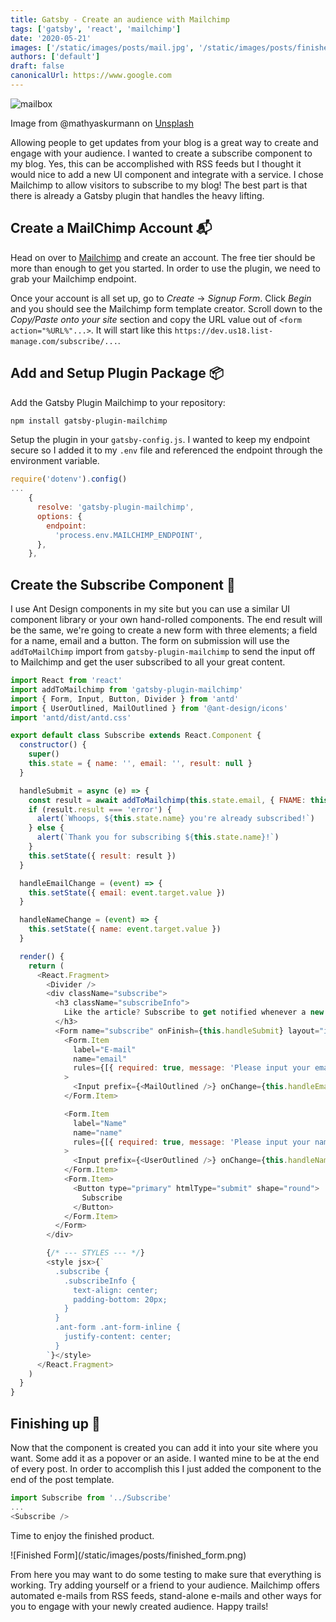 ```yaml
---
title: Gatsby - Create an audience with Mailchimp
tags: ['gatsby', 'react', 'mailchimp']
date: '2020-05-21'
images: ['/static/images/posts/mail.jpg', '/static/images/posts/finished_form.png']
authors: ['default']
draft: false
canonicalUrl: https://www.google.com
---
```


<Image
  className="w-full rounded-xl"
  alt="mailbox"
  src="/static/images/posts/mail.jpg"
  layout="responsive"
  width={450}
  height={250}
/>

Image from @mathyaskurmann on [Unsplash](https://unsplash.com/)

Allowing people to get updates from your blog is a great way to create and engage with your audience. I wanted to create a subscribe component to my blog. Yes, this can be accomplished with RSS feeds but I thought it would nice to add a new UI component and integrate with a service. I chose Mailchimp to allow visitors to subscribe to my blog! The best part is that there is already a Gatsby plugin that handles the heavy lifting.

## Create a MailChimp Account 📬

Head on over to [Mailchimp](www.mailchimp.com) and create an account. The free tier should be more than enough to get you started. In order to use the plugin, we need to grab your Mailchimp endpoint.

Once your account is all set up, go to _Create_ -> _Signup Form_. Click _Begin_ and you should see the Mailchimp form template creator. Scroll down to the _Copy/Paste onto your site_ section and copy the URL value out of `<form action="%URL%"...>`. It will start like this `https://dev.us18.list-manage.com/subscribe/...`.

## Add and Setup Plugin Package 📦

Add the Gatsby Plugin Mailchimp to your repository:

```bash
npm install gatsby-plugin-mailchimp
```

Setup the plugin in your `gatsby-config.js`. I wanted to keep my endpoint secure so I added it to my `.env` file and referenced the endpoint through the environment variable.

```js
require('dotenv').config()
...
    {
      resolve: 'gatsby-plugin-mailchimp',
      options: {
        endpoint:
          'process.env.MAILCHIMP_ENDPOINT',
      },
    },
```

## Create the Subscribe Component 🧩

I use Ant Design components in my site but you can use a similar UI component library or your own hand-rolled components. The end result will be the same, we're going to create a new form with three elements; a field for a name, email and a button. The form on submission will use the `addToMailChimp` import from `gatsby-plugin-mailchimp` to send the input off to Mailchimp and get the user subscribed to all your great content.

```js
import React from 'react'
import addToMailchimp from 'gatsby-plugin-mailchimp'
import { Form, Input, Button, Divider } from 'antd'
import { UserOutlined, MailOutlined } from '@ant-design/icons'
import 'antd/dist/antd.css'

export default class Subscribe extends React.Component {
  constructor() {
    super()
    this.state = { name: '', email: '', result: null }
  }

  handleSubmit = async (e) => {
    const result = await addToMailchimp(this.state.email, { FNAME: this.state.name })
    if (result.result === 'error') {
      alert(`Whoops, ${this.state.name} you're already subscribed!`)
    } else {
      alert(`Thank you for subscribing ${this.state.name}!`)
    }
    this.setState({ result: result })
  }

  handleEmailChange = (event) => {
    this.setState({ email: event.target.value })
  }

  handleNameChange = (event) => {
    this.setState({ name: event.target.value })
  }

  render() {
    return (
      <React.Fragment>
        <Divider />
        <div className="subscribe">
          <h3 className="subscribeInfo">
            Like the article? Subscribe to get notified whenever a new article gets published!
          </h3>
          <Form name="subscribe" onFinish={this.handleSubmit} layout="inline">
            <Form.Item
              label="E-mail"
              name="email"
              rules={[{ required: true, message: 'Please input your email.' }]}
            >
              <Input prefix={<MailOutlined />} onChange={this.handleEmailChange} />
            </Form.Item>

            <Form.Item
              label="Name"
              name="name"
              rules={[{ required: true, message: 'Please input your name.' }]}
            >
              <Input prefix={<UserOutlined />} onChange={this.handleNameChange} />
            </Form.Item>
            <Form.Item>
              <Button type="primary" htmlType="submit" shape="round">
                Subscribe
              </Button>
            </Form.Item>
          </Form>
        </div>

        {/* --- STYLES --- */}
        <style jsx>{`
          .subscribe {
            .subscribeInfo {
              text-align: center;
              padding-bottom: 20px;
            }
          }
          .ant-form .ant-form-inline {
            justify-content: center;
          }
        `}</style>
      </React.Fragment>
    )
  }
}
```

## Finishing up 🏁

Now that the component is created you can add it into your site where you want. Some add it as a popover or an aside. I wanted mine to be at the end of every post. In order to accomplish this I just added the component to the end of the post template.

```js
import Subscribe from '../Subscribe'
...
<Subscribe />
```

Time to enjoy the finished product.

<div className="flex flex-wrap -mx-2 overflow-hidden xl:-mx-2">
  <div className="my-1 px-2 w-full overflow-hidden xl:my-1 xl:px-2 xl:w-1/2">
    ![Finished Form](/static/images/posts/finished_form.png)
  </div>
</div>

From here you may want to do some testing to make sure that everything is working. Try adding yourself or a friend to your audience. Mailchimp offers automated e-mails from RSS feeds, stand-alone e-mails and other ways for you to engage with your newly created audience. Happy trails!

